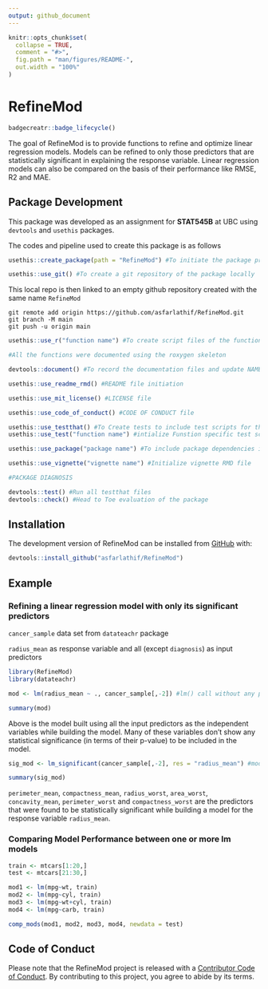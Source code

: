 ```yaml
---
output: github_document
---
```


<!-- README.md is generated from README.Rmd. Please edit that file -->

```r
knitr::opts_chunk$set(
  collapse = TRUE,
  comment = "#>",
  fig.path = "man/figures/README-",
  out.width = "100%"
)
```

# RefineMod

<!-- badges: start -->
```r
badgecreatr::badge_lifecycle()
```


<!-- badges: end -->

The goal of RefineMod is to provide functions to refine and optimize linear regression models. Models can be refined to only those predictors that are statistically significant in explaining the response variable. Linear regression models can also be compared on the basis of their performance like RMSE, R2 and MAE.

## Package Development

This package was developed as an assignment for **STAT545B** at UBC using `devtools` and `usethis` packages.

The codes and pipeline used to create this package is as follows

```r
usethis::create_package(path = "RefineMod") #To initiate the package project locally

usethis::use_git() #To create a git repository of the package locally

```

This local repo is then linked to an empty github repository created with the same name `RefineMod`

```
git remote add origin https://github.com/asfarlathif/RefineMod.git
git branch -M main
git push -u origin main

```
```r
usethis::use_r("function name") #To create script files of the functions in this package

#All the functions were documented using the roxygen skeleton

devtools::document() #To record the documentation files and update NAMESPACE

usethis::use_readme_rmd() #README file initiation

usethis::use_mit_license() #LICENSE file

usethis::use_code_of_conduct() #CODE OF CONDUCT file

usethis::use_testthat() #To Create tests to include test scripts for the functions
usethis::use_test("function name") #intialize Funstion specific test scripts

usethis::use_package("package name") #To include package dependencies in the DESCRIPTION file

usethis::use_vignette("vignette name") #Initialize vignette RMD file

#PACKAGE DIAGNOSIS

devtools::test() #Run all testthat files
devtools::check() #Head to Toe evaluation of the package

```


## Installation

The development version of RefineMod can be installed from [GitHub](https://github.com/) with:

``` r
devtools::install_github("asfarlathif/RefineMod")
```
## Example

### Refining a linear regression model with only its significant predictors

`cancer_sample` data set from `datateachr` package

`radius_mean` as response variable and all (except `diagnosis`) as input predictors

```r
library(RefineMod)
library(datateachr)

mod <- lm(radius_mean ~ ., cancer_sample[,-2]) #lm() call without any predictor selection

summary(mod)

```

Above is the model built using all the input predictors as the independent variables while building the model. Many of these variables don’t show any statistical significance (in terms of their p-value) to be included in the model.

```r

sig_mod <- lm_significant(cancer_sample[,-2], res = "radius_mean") #model with optimized predictors

summary(sig_mod)

```

`perimeter_mean`, `compactness_mean`, `radius_worst`, `area_worst`, `concavity_mean`, `perimeter_worst` and `compactness_worst` are the predictors that were found to be statistically significant while building a model for the response variable `radius_mean`.

### Comparing Model Performance between one or more lm models

```r

train <- mtcars[1:20,]
test <- mtcars[21:30,]

mod1 <- lm(mpg~wt, train)
mod2 <- lm(mpg~cyl, train)
mod3 <- lm(mpg~wt+cyl, train)
mod4 <- lm(mpg~carb, train)

comp_mods(mod1, mod2, mod3, mod4, newdata = test)
```

## Code of Conduct

Please note that the RefineMod project is released with a [Contributor Code of Conduct](https://contributor-covenant.org/version/2/0/CODE_OF_CONDUCT.html). By contributing to this project, you agree to abide by its terms.

